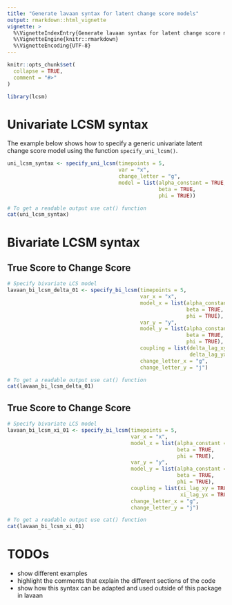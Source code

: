 ```yaml
---
title: "Generate lavaan syntax for latent change score models"
output: rmarkdown::html_vignette
vignette: >
  %\VignetteIndexEntry{Generate lavaan syntax for latent change score models}
  %\VignetteEngine{knitr::rmarkdown}
  %\VignetteEncoding{UTF-8}
---
```


```r
knitr::opts_chunk$set(
  collapse = TRUE,
  comment = "#>"
)
```

```r
library(lcsm)
```

# Univariate LCSM syntax

The example below shows how to specify a generic univariate latent change score model using the function `specify_uni_lcsm()`.

```r
uni_lcsm_syntax <- specify_uni_lcsm(timepoints = 5,
                                    var = "x",  
                                    change_letter = "g",
                                    model = list(alpha_constant = TRUE, 
                                                 beta = TRUE, 
                                                 phi = TRUE))
```


```r
# To get a readable output use cat() function
cat(uni_lcsm_syntax)
```

# Bivariate LCSM syntax

## True Score to Change Score

```r
# Specify bivariate LCS model
lavaan_bi_lcsm_delta_01 <- specify_bi_lcsm(timepoints = 5, 
                                           var_x = "x",
                                           model_x = list(alpha_constant = TRUE, 
                                                          beta = TRUE, 
                                                          phi = TRUE),
                                           var_y = "y",  
                                           model_y = list(alpha_constant = TRUE, 
                                                          beta = TRUE, 
                                                          phi = TRUE),  
                                           coupling = list(delta_lag_xy = TRUE, 
                                                           delta_lag_yx = TRUE),
                                           change_letter_x = "g",
                                           change_letter_y = "j")
```


```r
# To get a readable output use cat() function
cat(lavaan_bi_lcsm_delta_01)
```


## True Score to Change Score

```r
# Specify bivariate LCS model
lavaan_bi_lcsm_xi_01 <- specify_bi_lcsm(timepoints = 5, 
                                        var_x = "x",
                                        model_x = list(alpha_constant = TRUE, 
                                                       beta = TRUE, 
                                                       phi = TRUE),
                                        var_y = "y",  
                                        model_y = list(alpha_constant = TRUE, 
                                                       beta = TRUE, 
                                                       phi = TRUE),  
                                        coupling = list(xi_lag_xy = TRUE, 
                                                        xi_lag_yx = TRUE),
                                        change_letter_x = "g",
                                        change_letter_y = "j")
```


```r
# To get a readable output use cat() function
cat(lavaan_bi_lcsm_xi_01)
```



# TODOs

- show different examples
- highlight the comments that explain the different sections of the code 
- show how this syntax can be adapted and used outside of this package in lavaan